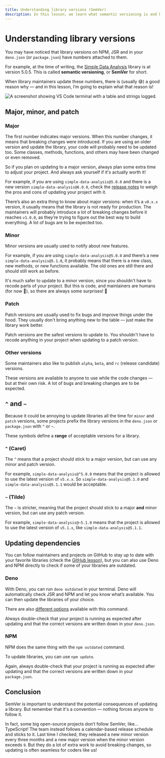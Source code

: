 ```yaml
---
title: Understanding library versions (SemVer)
description: In this lesson, we learn what semantic versioning is and how to interpret it.
---
```



# Understanding library versions

You may have noticed that library versions on NPM, JSR and in your `deno.json` (or `package.json`) have numbers attached to them.

For example, at the time of writing, the [Simple Data Analysis](https://github.com/nshiab/simple-data-analysis) library is at version 5.0.5. This is called **semantic versioning**, or **SemVer** for short.

When library maintainers update these numbers, there is (usually 😅) a good reason why — and in this lesson, I’m going to explain what that reason is!

![A screenshot showing VS Code terminal with a table and strings logged.](/assets/ninja-moves/semver/sda-github.png)

<NoticeIntro />

## Major, minor, and patch

### Major

The first number indicates major versions. When this number changes, it means that breaking changes were introduced. If you are using an older version and update the library, your code will probably need to be updated too. Some classes, methods, functions, and others may have been changed or even removed.

So if you plan on updating to a major version, always plan some extra time to adjust your project. And always ask yourself if it's actually worth it!

For example, if you are using `simple-data-analysis@5.0.0` and there is a new version `simple-data-analysis@6.0.0`, check the [release notes](https://github.com/nshiab/simple-data-analysis/releases) to weigh the pros and cons of updating your project with it.

There’s also an extra thing to know about major versions: when it’s a `v0.x.x` version, it usually means that the library is not ready for production. The maintainers will probably introduce a lot of breaking changes before it reaches `v1.0.0`, as they’re trying to figure out the best way to build everything. A lot of bugs are to be expected too.

### Minor

Minor versions are usually used to notify about new features.

For example, if you are using `simple-data-analysis@5.0.0` and there’s a new `simple-data-analysis@5.1.0`, it probably means that there is a new class, new methods, or new functions available. The old ones are still there and should still work as before.

It's much safer to update to a minor version, since you shouldn't have to recode parts of your project. But this is code, and maintainers are humans (for now 🤖), so there are always some surprises! 😬

### Patch

Patch versions are usually used to fix bugs and improve things under the hood. They usually don't bring anything new to the table — just make the library work better.

Patch versions are the safest versions to update to. You shouldn't have to recode anything in your project when updating to a patch version.

### Other versions

Some maintainers also like to publish `alpha`, `beta`, and `rc` (release candidate) versions.

These versions are available to anyone to use while the code changes — but at their own risk. A lot of bugs and breaking changes are to be expected.

## `^` and `~`

Because it could be annoying to update libraries all the time for `minor` and `patch` versions, some projects prefix the library versions in the `deno.json` or `package.json` with `^` or `~`.

These symbols define a **range** of acceptable versions for a library.

### `^` (Caret)

The `^` means that a project should stick to a major version, but can use any minor and patch version.

For example, `simple-data-analysis@^5.0.0` means that the project is allowed to use the latest version of `v5.x.x`. So `simple-data-analysis@5.1.0` and `simple-data-analysis@5.1.1` would be acceptable.

### `~` (Tilde)

The `~` is stricter, meaning that the project should stick to a major **and** minor version, but can use any patch version.

For example, `simple-data-analysis@~5.1.0` means that the project is allowed to use the latest version of `v5.1.x`, like `simple-data-analysis@5.1.1`.

## Updating dependencies

You can follow maintainers and projects on GitHub to stay up to date with your favorite libraries (check the [GitHub lesson](/git-and-github/github-basics)), but you can also use Deno and NPM directly to check if some of your libraries are outdated.

### Deno

With Deno, you can run `deno outdated` in your terminal. Deno will automatically check JSR and NPM and let you know what’s available. You can then update the libraries of your choice.

There are also [different options](https://docs.deno.com/runtime/reference/cli/outdated/) available with this command.

Always double-check that your project is running as expected after updating and that the correct versions are written down in your `deno.json`.

### NPM

NPM does the same thing with the `npm outdated` command.

To update libraries, you can use `npm update`.

Again, always double-check that your project is running as expected after updating and that the correct versions are written down in your `package.json`.

## Conclusion

SemVer is important to understand the potential consequences of updating a library. But remember that it's a convention — nothing forces anyone to follow it.

In fact, some big open-source projects don’t follow SemVer, like... TypeScript! The team instead follows a calendar-based release schedule and sticks to it. Last time I checked, they released a new minor version every three months and a new major version when the minor version exceeds `9`. But they do a lot of extra work to avoid breaking changes, so updating is often seamless for coders like us!

<NoticeEnd />
